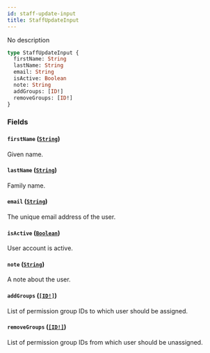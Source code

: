 ```yaml
---
id: staff-update-input
title: StaffUpdateInput
---
```


No description

```graphql
type StaffUpdateInput {
  firstName: String
  lastName: String
  email: String
  isActive: Boolean
  note: String
  addGroups: [ID!]
  removeGroups: [ID!]
}
```

### Fields

#### `firstName` ([`String`](/api-reference/scalars/string.mdx))

Given name.

#### `lastName` ([`String`](/api-reference/scalars/string.mdx))

Family name.

#### `email` ([`String`](/api-reference/scalars/string.mdx))

The unique email address of the user.

#### `isActive` ([`Boolean`](/api-reference/scalars/boolean.mdx))

User account is active.

#### `note` ([`String`](/api-reference/scalars/string.mdx))

A note about the user.

#### `addGroups` ([`[ID!]`](/api-reference/scalars/id.mdx))

List of permission group IDs to which user should be assigned.

#### `removeGroups` ([`[ID!]`](/api-reference/scalars/id.mdx))

List of permission group IDs from which user should be unassigned.

